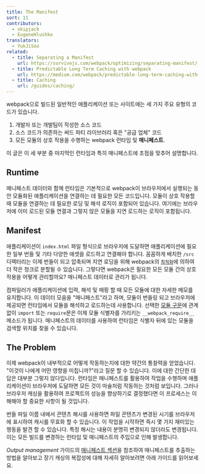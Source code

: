 ```yaml
---
title: The Manifest
sort: 11
contributors:
  - skipjack
  - EugeneHlushko
translators:
  - YukJiSoo
related:
  - title: Separating a Manifest
    url: https://survivejs.com/webpack/optimizing/separating-manifest/
  - title: Predictable Long Term Caching with webpack
    url: https://medium.com/webpack/predictable-long-term-caching-with-webpack-d3eee1d3fa31
  - title: Caching
    url: /guides/caching/
---
```


webpack으로 빌드된 일반적인 애플리케이션 또는 사이트에는 세 가지 주요 유형의 코드가 있습니다.

1. 개발자 또는 개발팀이 작성한 소스 코드
2. 소스 코드가 의존하는 써드 파티 라이브러리 혹은 "공급 업체" 코드
3. 모든 모듈의 상호 작용을 수행하는 webpack 런타임 및 **매니페스트**.

이 글은 이 세 부분 중 마지막인 런타임과 특히 매니페스트에 초점을 맞추어 설명합니다.

## Runtime

매니페스트 데이터와 함께 런타임은 기본적으로 webpack이 브라우저에서 실행되는 동안 모듈화된 애플리케이션을 연결하는 데 필요한 모든 코드입니다. 모듈이 상호 작용할 때 모듈을 연결하는 데 필요한 로딩 및 해석 로직이 포함되어 있습니다. 여기에는 브라우저에 이미 로드된 모듈 연결과 그렇지 않은 모듈을 지연 로드하는 로직이 포함됩니다.

## Manifest

애플리케이션이 `index.html` 파일 형식으로 브라우저에 도달하면 애플리케이션에 필요한 일부 번들 및 기타 다양한 애셋을 로드하고 연결해야 합니다. 꼼꼼하게 배치한 `/src` 디렉터리는 이제 번들이 되고 압축되며 지연 로딩을 위해 webpack의 [`최적화`](/configuration/optimization/)에 의하여 더 작은 청크로 분할될 수 있습니다. 그렇다면 webpack은 필요한 모든 모듈 간의 상호 작용을 어떻게 관리할까요? 매니페스트 데이터로 관리가 됩니다.

컴파일러가 애플리케이션에 입력, 해석 및 매핑 할 때 모든 모듈에 대한 자세한 메모를 유지합니다. 이 데이터 모음을 "매니페스트"라고 하며, 모듈이 번들링 되고 브라우저에 제공되면 런타임에서 모듈을 해석하고 로드하는데 사용합니다. 선택한 [모듈 구문](/api/module-methods)에 관계없이 `import` 또는 `require`문은 이제 모듈 식별자를 가리키는 `__webpack_require__` 메소드가 됩니다. 매니페스트의 데이터를 사용하여 런타임은 식별자 뒤에 있는 모듈을 검색할 위치를 찾을 수 있습니다.

## The Problem

이제 webpack이 내부적으로 어떻게 작동하는지에 대한 약간의 통찰력을 얻었습니다. "이것이 나에게 어떤 영향을 미칩니까?"라고 질문 할 수 있습니다. 이에 대한 간단한 대답은 대부분 그렇지 않다입니다. 런타임은 매니페스트를 활용하여 작업을 수행하며 애플리케이션이 브라우저에 도달하면 모든 것이 마술처럼 작동하는 것처럼 보입니다. 그러나 브라우저 캐싱을 활용하여 프로젝트의 성능을 향상하기로 결정했다면 이 프로세스는 이해해야 할 중요한 사항이 될 것입니다.

번들 파일 이름 내에서 콘텐츠 해시를 사용하면 파일 콘텐츠가 변경된 시기를 브라우저에 표시하여 캐시를 무효화 할 수 있습니다. 이 작업을 시작하면 즉시 몇 가지 재미있는 행동을 발견 할 수 있습니다. 특정 해시는 내용이 분명히 변경되지 않더라도 변경됩니다. 이는 모든 빌드를 변경하는 런타임 및 매니페스트의 주입으로 인해 발생합니다.

_Output management_ 가이드의 [매니페스트 섹션](/guides/output-management/#the-manifest)을 참조하여 매니페스트를 추출하는 방법을 알아보고 장기 캐싱의 복잡성에 대해 자세히 알아보려면 아래 가이드를 읽어보세요.
